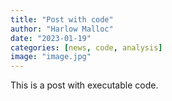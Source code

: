 ```yaml
---
title: "Post with code"
author: "Harlow Malloc"
date: "2023-01-19"
categories: [news, code, analysis]
image: "image.jpg"
---
```


This is a post with executable code.
